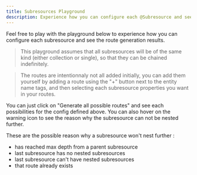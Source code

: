 ```yaml
---
title: Subresources Playground
description: Experience how you can configure each @Subresource and see the route generation results.
---
```



Feel free to play with the playground below to experience how you can configure each subresource and see the route
generation results.

<Flex direction="column">


> This playground assumes that all subresources will be of the same kind (either collection or single), so that they can
> be chained indefinitely.

> The routes are intentionnaly not all added initially, you can add them yourself by adding a route using the "+" button
> next to the entity name tags, and then selecting each subresource properties you want in your routes.

</Flex>
<Info>
    You can just click on "Generate all possible routes" and see each possibilities for the config defined above. You
    can also hover on the warning icon to see the reason why the subresource can not be nested further.
</Info>


These are the possible reason why a subresource won't nest further :

-   has reached max depth from a parent subresource
-   last subresource has no nested subresources
-   last subresource can't have nested subresources
-   that route already exists

<SubresourcePlayground />
